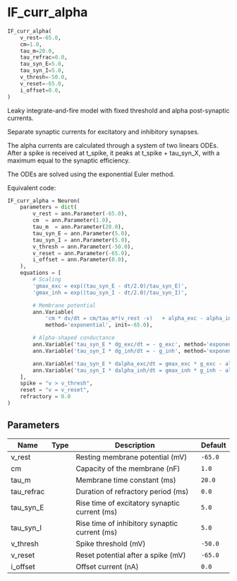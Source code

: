 # IF_curr_alpha { #ANNarchy.models.Neurons.IF_curr_alpha }

```python
IF_curr_alpha(
    v_rest=-65.0,
    cm=1.0,
    tau_m=20.0,
    tau_refrac=0.0,
    tau_syn_E=5.0,
    tau_syn_I=5.0,
    v_thresh=-50.0,
    v_reset=-65.0,
    i_offset=0.0,
)
```

Leaky integrate-and-fire model with fixed threshold and alpha post-synaptic currents. 

Separate synaptic currents for excitatory and inhibitory synapses.

The alpha currents are calculated through a system of two linears ODEs. After a spike is received at t_spike, it peaks at t_spike + tau_syn_X, with a maximum equal to the synaptic efficiency.

The ODEs are solved using the exponential Euler method.

Equivalent code:

```python
IF_curr_alpha = Neuron(
    parameters = dict(
        v_rest = ann.Parameter(-65.0),
        cm  = ann.Parameter(1.0),
        tau_m  = ann.Parameter(20.0),
        tau_syn_E = ann.Parameter(5.0),
        tau_syn_I = ann.Parameter(5.0),
        v_thresh = ann.Parameter(-50.0),
        v_reset = ann.Parameter(-65.0),
        i_offset = ann.Parameter(0.0),
    ), 
    equations = [
        # Scaling
        'gmax_exc = exp((tau_syn_E - dt/2.0)/tau_syn_E)',
        'gmax_inh = exp((tau_syn_I - dt/2.0)/tau_syn_I)',

        # Membrane potential
        ann.Variable(
            'cm * dv/dt = cm/tau_m*(v_rest -v)   + alpha_exc - alpha_inh + i_offset',
            method='exponential', init=-65.0),

        # Alpha-shaped conductance
        ann.Variable('tau_syn_E * dg_exc/dt = - g_exc', method='exponential'),
        ann.Variable('tau_syn_I * dg_inh/dt = - g_inh', method='exponential'),

        ann.Variable('tau_syn_E * dalpha_exc/dt = gmax_exc * g_exc - alpha_exc', method='exponential'),
        ann.Variable('tau_syn_I * dalpha_inh/dt = gmax_inh * g_inh - alpha_inh', method='exponential'),
    ],
    spike = "v > v_thresh",
    reset = "v = v_reset",
    refractory = 0.0
)
```

## Parameters {.doc-section .doc-section-parameters}

| Name       | Type   | Description                                   | Default   |
|------------|--------|-----------------------------------------------|-----------|
| v_rest     |        | Resting membrane potential (mV)               | `-65.0`   |
| cm         |        | Capacity of the membrane (nF)                 | `1.0`     |
| tau_m      |        | Membrane time constant (ms)                   | `20.0`    |
| tau_refrac |        | Duration of refractory period (ms)            | `0.0`     |
| tau_syn_E  |        | Rise time of excitatory synaptic current (ms) | `5.0`     |
| tau_syn_I  |        | Rise time of inhibitory synaptic current (ms) | `5.0`     |
| v_thresh   |        | Spike threshold (mV)                          | `-50.0`   |
| v_reset    |        | Reset potential after a spike (mV)            | `-65.0`   |
| i_offset   |        | Offset current (nA)                           | `0.0`     |